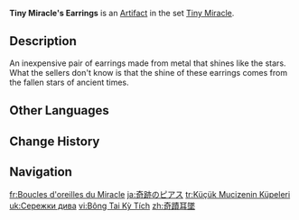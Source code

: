 {{Artifact Infobox
|image = Item Tiny Miracle's Earrings.png
|set   = Tiny Miracle
|piece = Circlet of Logos
}}
{{Description|A cheap accessory that is actually made from ancient meteoric ore.}}
'''Tiny Miracle's Earrings''' is an [[Artifact]] in the set [[Tiny Miracle]].

==Description==
An inexpensive pair of earrings made from metal that shines like the stars.<br>What the sellers don't know is that the shine of these earrings comes from the fallen stars of ancient times.

==Other Languages==
{{Other Languages
|en      = Tiny Miracle's Earrings
|zhs     = 奇迹耳坠
|zhs_rm  = Qíjī Ěrzhuì
|zht     = 奇蹟耳墜
|zht_rm  = Qíjī Ěrzhuì
|zh_tl   = Earrings of Miracles
|ja      = 奇跡のピアス
|ja_rm   = Kiseki no Piasu
|ja_tl   = Earrings of Miracles
|ko      = 기적의 귀걸이
|ko_rm   = Gijeok-ui Gwigeori
|ko_tl   = Earrings of Miracles
|es      = Aretes del Milagro
|es_tl   = Earrings of the Miracle
|fr      = Boucles d'oreilles du Miracle
|fr_tl   = Earrings of the Miracle
|ru      = Серёжки маленького чуда
|ru_tl   = Tiny Miracle's Earrings
|th      = Tiny Miracle's Earrings
|vi      = Bông Tai Kỳ Tích
|vi_tl   = 
|de      = Wunderohrhänger
|de_tl   = Miracle Earrings
|id      = Tiny Miracle's Earrings
|pt      = Brincos do Milagre
|pt_tl   = 
|tr      = Küçük Mucizenin Küpeleri
|tr_tl   = Small Miracle's Earrings
|it      = Orecchini miracolosi
|it_tl   = 
}}

==Change History==
{{Change History|1.0}}

==Navigation==
{{Artifact Set Navbox|Tiny Miracle}}

[[fr:Boucles d'oreilles du Miracle]]
[[ja:奇跡のピアス]]
[[tr:Küçük Mucizenin Küpeleri]]
[[uk:Сережки дива]]
[[vi:Bông Tai Kỳ Tích]]
[[zh:奇蹟耳墜]]